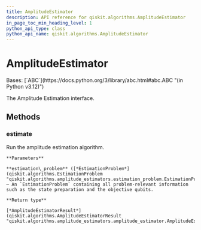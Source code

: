 ```yaml
---
title: AmplitudeEstimator
description: API reference for qiskit.algorithms.AmplitudeEstimator
in_page_toc_min_heading_level: 1
python_api_type: class
python_api_name: qiskit.algorithms.AmplitudeEstimator
---
```


# AmplitudeEstimator

<Class id="qiskit.algorithms.AmplitudeEstimator" github="https://github.com/qiskit/qiskit/tree/stable/0.46/qiskit/algorithms/amplitude_estimators/amplitude_estimator.py" signature="qiskit.algorithms.AmplitudeEstimator">
  Bases: [`ABC`](https://docs.python.org/3/library/abc.html#abc.ABC "(in Python v3.12)")

  The Amplitude Estimation interface.

  ## Methods

  ### estimate

  <Function id="qiskit.algorithms.AmplitudeEstimator.estimate" name="estimate" signature="abstract estimate(estimation_problem)">
    Run the amplitude estimation algorithm.

    **Parameters**

    **estimation\_problem** ([*EstimationProblem*](qiskit.algorithms.EstimationProblem "qiskit.algorithms.amplitude_estimators.estimation_problem.EstimationProblem")) – An `EstimationProblem` containing all problem-relevant information such as the state preparation and the objective qubits.

    **Return type**

    [*AmplitudeEstimatorResult*](qiskit.algorithms.AmplitudeEstimatorResult "qiskit.algorithms.amplitude_estimators.amplitude_estimator.AmplitudeEstimatorResult")
  </Function>
</Class>

